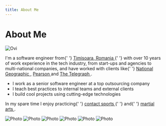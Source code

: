 ```yaml
---
title: About Me
---
```


<div class="page-about container">
  <h1 class="page-about__title">About Me</h1>
  <div class="page-about__hero">
    <img src="/img/ovi.jpg" alt="Ovi" class="page-about-hero__image" />
    <div class="page-about-hero__description">
      <p>
        I'm a software engineer from{' '}
        <a
          href="https://www.google.ro/maps/place/Timi%C8%99oara/@45.741043,21.1463784,12z/data=!3m1!4b1!4m5!3m4!1s0x4745677dcb0fb5a7:0x537faf6473936749!8m2!3d45.7488716!4d21.2086793?hl=ro"
          target="_blank"
          rel="noopener noreferrer"
        >
          Timisoara, Romania
        </a>{' '}
        with over 10 years of work experience in the tech industry, from
        start-ups and agencies to multi-national companies, and have worked with
        clients like{' '}
        <a
          href="https://www.nationalgeographic.com/"
          target="_blank"
          rel="noopener noreferrer"
        >
          National Geographic
        </a>
        , <a
          href="https://www.pearson.com/"
          target="_blank"
          rel="noopener noreferrer"
        >
          Pearson
        </a> and <a
          href="https://www.telegraph.co.uk/"
          target="_blank"
          rel="noopener noreferrer"
        >
          The Telegraph
        </a>.
      </p>
      <ul>
        <li>
          I work as a senior software engineer at a top outsourcing company
        </li>
        <li>I teach best practices to internal teams and external clients</li>
        <li>I build cool projects using cutting-edge technologies</li>
      </ul>
      <p>
        In my spare time I enjoy practicing{' '}
        <a
          href="https://www.youtube.com/watch?v=3EsoxLw4JNg"
          target="_blank"
          rel="noopener noreferrer"
        >
          contact sports
        </a>{' '}
        and{' '}
        <a
          href="https://www.youtube.com/watch?v=BU8Rt3rSBWM"
          target="_blank"
          rel="noopener noreferrer"
        >
          martial arts
        </a>
        .
      </p>
    </div>
  </div>
  <div class="page-about__gallery">
    <img src="/img/photos/01.jpg" alt="Photo" className="gallery__image" />
    <img src="/img/photos/02.jpg" alt="Photo" className="gallery__image" />
    <img src="/img/photos/03.jpg" alt="Photo" className="gallery__image" />
    <img src="/img/photos/04.jpg" alt="Photo" className="gallery__image" />
    <img src="/img/photos/05.jpg" alt="Photo" className="gallery__image" />
    <img src="/img/photos/06.jpg" alt="Photo" className="gallery__image" />
  </div>
</div>
